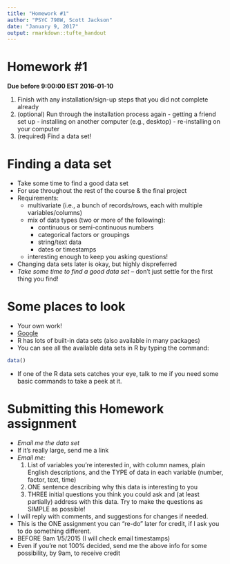 ```yaml
---
title: "Homework #1"
author: "PSYC 798W, Scott Jackson"
date: "January 9, 2017"
output: rmarkdown::tufte_handout
---
```


# Homework #1
**Due before 9:00:00 EST 2016-01-10**

  1. Finish with any installation/sign-up steps that you did not complete already
  2. (optional) Run through the installation process again
    - getting a friend set up
    - installing on another computer (e.g., desktop)
    - re-installing on your computer
  3. (required) Find a data set!
  
# Finding a data set
  - Take some time to find a good data set
  - For use throughout the rest of the course & the final project
  - Requirements:
    - multivariate (i.e., a bunch of records/rows, each with multiple variables/columns)
    - mix of data types (two or more of the following):
      - continuous or semi-continuous numbers
      - categorical factors or groupings
      - string/text data
      - dates or timestamps
    - interesting enough to keep you asking questions!
  - Changing data sets later is okay, but highly dispreferred 
  - *Take some time to find a good data set* -- don't just settle for the first thing you find!

# Some places to look
  - Your own work!
  - [Google](http://lmgtfy.com/?q=public+data+sets) 
  - R has lots of built-in data sets (also available in many packages)
  - You can see all the available data sets in R by typing the command:

```r
data()
```

  - If one of the R data sets catches your eye, talk to me if you need some basic commands to take a peek at it.

# Submitting this Homework assignment
  - *Email me the data set*
  - If it's really large, send me a link
  - *Email me:*
    1. List of variables you're interested in, with column names, plain English descriptions, and the TYPE of data in each variable (number, factor, text, time)
    2. ONE sentence describing why this data is interesting to you
    3. THREE initial questions you think you could ask and (at least partially) address with this data. Try to make the questions as SIMPLE as possible!
  - I will reply with comments, and suggestions for changes if needed.
  - This is the ONE assignment you can "re-do" later for credit, if I ask you to do something different.
  - BEFORE 9am 1/5/2015 (I will check email timestamps)
  - Even if you're not 100% decided, send me the above info for some possibility, by 9am, to receive credit










